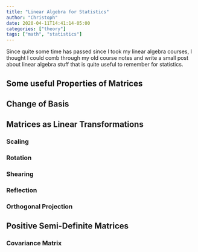 ```yaml
---
title: "Linear Algebra for Statistics"
author: "Christoph"
date: 2020-04-11T14:41:14-05:00
categories: ["theory"]
tags: ["math", "statistics"]
---
```


Since quite some time has passed since I took my linear algebra courses, I thought I could comb through my old course notes and write a small post about linear algebra stuff that is quite useful to remember for statistics.

## Some useful Properties of Matrices

## Change of Basis

## Matrices as Linear Transformations
### Scaling
### Rotation
### Shearing
### Reflection
### Orthogonal Projection

## Positive Semi-Definite Matrices
### Covariance Matrix